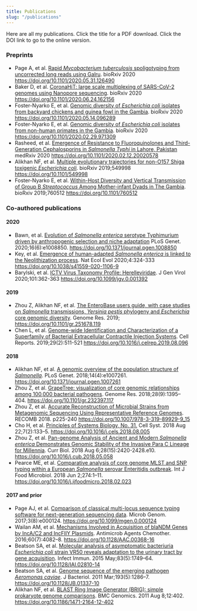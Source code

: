 ```yaml
---
title: Publications
slug: "/publications"
---
```

Here are all my publications. Click the title for a PDF download. Click the DOI link to go to the online version.

### Preprints
- Page A, et al. [Rapid _Mycobacterium tuberculosis_ spoligotyping from uncorrected long reads using Galru](/papers/page.2020.biorxiv.galru.pdf). bioRxiv 2020 https://doi.org/10.1101/2020.05.31.126490
- Baker D, et al. [CoronaHiT: large scale multiplexing of SARS-CoV-2 genomes using Nanopore sequencing](/papers/baker.2020.biorxiv.coronahit.pdf). bioRxiv 2020 https://doi.org/10.1101/2020.06.24.162156
- Foster-Nyarko E, et al. [Genomic diversity of _Escherichia coli_ isolates from backyard chickens and guinea fowl in the Gambia](/papers/foster.2020.biorxiv.chicken.pdf). bioRxiv 2020 https://doi.org/10.1101/2020.05.14.096289
- Foster-Nyarko E, et al. [Genomic diversity of _Escherichia coli_ isolates from non-human primates in the Gambia](/papers/foster.2020.biorxiv.primates.pdf). bioRxiv 2020 https://doi.org/10.1101/2020.02.29.971309
- Rasheed, et al. [Emergence of Resistance to Fluoroquinolones and Third-Generation Cephalosporins in _Salmonella Typhi_ in Lahore, Pakistan](/papers/rasheed.2020.medrxiv.typhi.pdf) medRxiv 2020 https://doi.org/10.1101/2020.02.12.20020578
- Alikhan NF, et al. [Multiple evolutionary trajectories for non-O157 Shiga toxigenic _Escherichia coli_](/papers/alikhan.2019.biorxiv.ecoli.pdf). bioRxiv 2019;549998 https://doi.org/10.1101/549998
- Foster-Nyarko E, et al. [Within-Host Diversity and Vertical Transmission of Group B _Streptococcus_ Among Mother-infant Dyads in The Gambia](/papers/foster.2019.biorxiv.gbs.pdf). bioRxiv 2019;760512 https://doi.org/10.1101/760512 

### Co-authored publications

#### 2020
- Bawn, et al. [Evolution of _Salmonella enterica_ serotype Typhimurium driven by anthropogenic selection and niche adaptation](/papers/bawn.2020.plosgen.tm.pdf) PLoS Genet. 2020;16(6):e1008850. https://doi.org/10.1371/journal.pgen.1008850
- Key, et al. [Emergence of human-adapted _Salmonella enterica_ is linked to the Neolithization process](papers/key.2020.ecoevol.adna.pdf). Nat Ecol Evol 2020;4:324-333 https://doi.org/10.1038/s41559-020-1106-9
- Barylski, et al. [ICTV Virus Taxonomy Profile: Herelleviridae](/papers/Barylski.2020.genvirol.herelle.pdf). J Gen Virol 2020;101:362-363 https://doi.org/10.1099/jgv.0.001392

#### 2019

- Zhou Z, Alikhan NF, et al. [The EnteroBase users guide, with case studies on _Salmonella_ transmissions, _Yersinia pestis_ phylogeny and _Escherichia_ core genomic diversity](/papers/Zhou.2019.genres.enterobase.pdf). Genome Res. 2019; https://doi.org/10.1101/gr.251678.119 
- Chen L, et al. [Genome-wide Identification and Characterization of a Superfamily of Bacterial Extracellular Contractile Injection Systems](/papers/chen.2019.cellrep.pvc.pdf). Cell Reports. 2019;29(2):511-521 https://doi.org/10.1016/j.celrep.2019.08.096

#### 2018

- Alikhan NF, et al. [A genomic overview of the population structure of _Salmonella_](/papers/Alikhan.2018.plos-genetics.salmonella-overview.pdf). PLoS Genet. 2018;14(4):e1007261.  https://doi.org/10.1371/journal.pgen.1007261 
- Zhou Z, et al. [GrapeTree: visualization of core genomic relationships among 100,000 bacterial pathogens](/papers/zhou.2018.gen-res.graptree.pdf). Genome Res. 2018;28(9):1395–404. https://doi.org/10.1101/gr.232397.117 
- Zhou Z, et al. [Accurate Reconstruction of Microbial Strains from Metagenomic Sequencing Using Representative Reference Genomes](/papers/zhou.2018.recomb.sparse.pdf). RECOMB 2018. p225-240 https://doi.org/10.1007/978-3-319-89929-9_15
- Cho H, et al. [Principles of Systems Biology, No. 31.](/papers/zhou.2018.cell-systems.sparse.pdf) Cell Syst. 2018 Aug 22;7(2):133–5. https://doi.org/10.1016/j.cels.2018.08.005
- Zhou Z, et al. [Pan-genome Analysis of Ancient and Modern _Salmonella enterica_ Demonstrates Genomic Stability of the Invasive Para C Lineage for Millennia](/papers/zhou.2018.curr-biol.parac.pdf). Curr Biol. 2018 Aug 6;28(15):2420-2428.e10. https://doi.org/10.1016/j.cub.2018.05.058
- Pearce ME, et al. [Comparative analysis of core genome MLST and SNP typing within a European _Salmonella_ serovar Enteritidis outbreak](/papers/pearce.2018.food-micro.pt14b.pdf). Int J Food Microbiol. 2018 Jun 2;274:1–11. https://doi.org/10.1016/j.ijfoodmicro.2018.02.023 

#### 2017 and prior

- Page AJ, et al. [Comparison of classical multi-locus sequence typing software for next-generation sequencing data](/papers/page.2017.mgen.mlst.pdf). Microb Genom. 2017;3(8):e000124. https://doi.org/10.1099/mgen.0.000124
- Wailan AM, et al. [Mechanisms Involved in Acquisition of blaNDM Genes by IncA/C2 and IncFIIY Plasmids](/papers/wailan.2016.aac.ndm1.pdf). Antimicrob Agents Chemother. 2016;60(7):4082–8. https://doi.org/10.1128/AAC.00368-16
- Beatson SA, et al. [Molecular analysis of asymptomatic bacteriuria _Escherichia coli_ strain VR50 reveals adaptation to the urinary tract by gene acquisition](/papers/beatson.2015.iai.vr50.pdf). Infect Immun. 2015 May;83(5):1749–64. https://doi.org/10.1128/IAI.02810-14
- Beatson SA, et al. [Genome sequence of the emerging pathogen _Aeromonas caviae_](/papers/Beatson.2011.jbac.aeromonas.pdf). J Bacteriol. 2011 Mar;193(5):1286–7. https://doi.org/10.1128/JB.01337-10
- Alikhan NF, et al. [BLAST Ring Image Generator (BRIG): simple prokaryote genome comparisons](/papers/Alikhan.2011.bmc-genomics.BRIG.pdf). BMC Genomics. 2011 Aug 8;12:402. https://doi.org/10.1186/1471-2164-12-402


